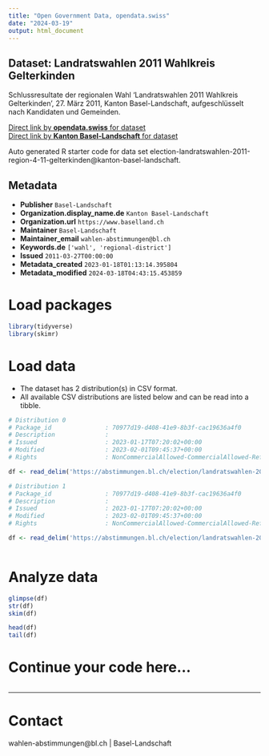 ```yaml
---
title: "Open Government Data, opendata.swiss"
date: "2024-03-19"
output: html_document
---
```


## Dataset: Landratswahlen 2011 Wahlkreis Gelterkinden

Schlussresultate der regionalen Wahl 'Landratswahlen 2011 Wahlkreis Gelterkinden', 27. März 2011, Kanton Basel-Landschaft, aufgeschlüsselt nach Kandidaten und Gemeinden.

[Direct link by **opendata.swiss** for dataset](https://opendata.swiss/de/dataset/landratswahlen-2011-wahlkreis-gelterkinden)<br>
[Direct link by **Kanton Basel-Landschaft** for dataset](https://abstimmungen.bl.ch/election/landratswahlen-2011-region-4-11-gelterkinden/data)

Auto generated R starter code for data set election-landratswahlen-2011-region-4-11-gelterkinden@kanton-basel-landschaft.

## Metadata

- **Publisher** `Basel-Landschaft`
- **Organization.display_name.de** `Kanton Basel-Landschaft`
- **Organization.url** `https://www.baselland.ch`
- **Maintainer** `Basel-Landschaft`
- **Maintainer_email** `wahlen-abstimmungen@bl.ch`
- **Keywords.de** `['wahl', 'regional-district']`
- **Issued** `2011-03-27T00:00:00`
- **Metadata_created** `2023-01-18T01:13:14.395804`
- **Metadata_modified** `2024-03-18T04:43:15.453859`


# Load packages

```r

library(tidyverse)
library(skimr)

```

# Load data

-   The dataset has 2 distribution(s) in CSV format.
-   All available CSV distributions are listed below and can be read into a tibble.

```r

# Distribution 0
# Package_id               : 70977d19-d408-41e9-8b3f-cac19636a4f0
# Description              : 
# Issued                   : 2023-01-17T07:20:02+00:00
# Modified                 : 2023-02-01T09:45:37+00:00
# Rights                   : NonCommercialAllowed-CommercialAllowed-ReferenceRequired

df <- read_delim('https://abstimmungen.bl.ch/election/landratswahlen-2011-region-4-11-gelterkinden/data-csv')

# Distribution 1
# Package_id               : 70977d19-d408-41e9-8b3f-cac19636a4f0
# Description              : 
# Issued                   : 2023-01-17T07:20:02+00:00
# Modified                 : 2023-02-01T09:45:37+00:00
# Rights                   : NonCommercialAllowed-CommercialAllowed-ReferenceRequired

df <- read_delim('https://abstimmungen.bl.ch/election/landratswahlen-2011-region-4-11-gelterkinden/data-parties-csv')



```

# Analyze data

```r

glimpse(df)
str(df)
skim(df)

head(df)
tail(df)

```

# Continue your code here...

```r

```

------------------------------------------------------------------------

# Contact

wahlen-abstimmungen@bl.ch | Basel-Landschaft

